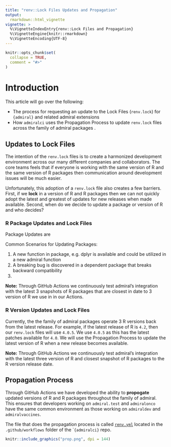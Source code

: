 ```yaml
---
title: "renv::Lock Files Updates and Propagation"
output: 
  rmarkdown::html_vignette
vignette: >
  %\VignetteIndexEntry{renv::Lock Files and Propagation}
  %\VignetteEngine{knitr::rmarkdown}
  %\VignetteEncoding{UTF-8}
---
```


```r
knitr::opts_chunk$set(
  collapse = TRUE,
  comment = "#>"
)
```

# Introduction

This article will go over the following:

* The process for requesting an update to the Lock Files (`renv.lock`) for `{admiral}` and related admiral extensions
* How `admiralci` uses the Propagation Process to update `renv.lock` files across the family of admiral packages .

## Updates to Lock Files 

The intention of the `renv.lock` files is to create a harmonized development environment across our many different companies and collaborators.  The core teams feels that if everyone is working with the same version of R and the same version of R packages then communication around development issues will be much easier.  

Unfortunately, this adoption of a `renv.lock` file also creates a few barriers.  First, if we **lock** in a version of R and R packages then we can not quickly adopt the latest and greatest of updates for new releases when made available.  Second, when do we decide to update a package or version of R and who decides?  

### R Package Updates and Lock Files

Package Updates are


Common Scenarios for Updating Packages:

1. A new function in package, e.g. dplyr is available and could be utilized in a new admiral function
2. A breaking bug is discovered in a dependent package that breaks backward compatibility 
3. 



**Note:** Through GitHub Actions we continuously test admiral's integration with the latest 3 snapshots of R packages that are closest in date to 3 version of R we use in in our Actions. 


### R Version Updates and Lock Files

Currently, the the family of admiral packages operate 3 R versions back from the latest release.  For example, if the latest release of R is `4.2`, then our `renv.lock` files will use `4.0.5`.  We use `4.0.5` as this has the latest patches available for `4.0`.  We will use the Propagation Process to update the latest version of R when a new release becomes available.

**Note:** Through GitHub Actions we continuously test admiral's integration with the latest three version of R and closest snapshot of R packages to the R version release date.  


## Propagation Process

Through GitHub Actions we have developed the ability to **propogate** updated versions of R and R packages throughout the family of admiral.  This ensures that developers working on `admiral.test` and `admiralonco` have the same common environment as those working on `admiraldev` and `admiralvaccines`.  


The file that does the propagation process is called [`renv.yml`](https://github.com/pharmaverse/admiralci/blob/main/.github/workflows/renv.yml) located in the `.github/workflows` folder of the ``{admiralci}` repo.

```r
knitr::include_graphics("prop.png", dpi = 144)
```





